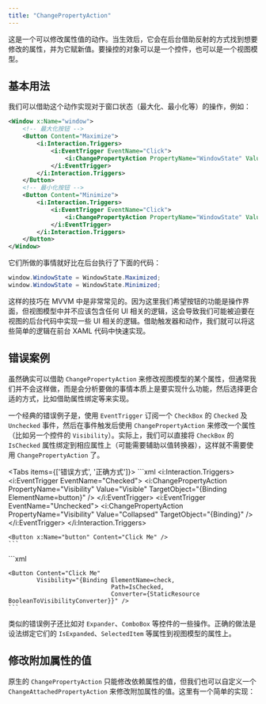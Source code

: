```yaml
---
title: "ChangePropertyAction"
---
```


这是一个可以修改属性值的动作。当生效后，它会在后台借助反射的方式找到想要修改的属性，并为它赋新值。要操控的对象可以是一个控件，也可以是一个视图模型。

## 基本用法

我们可以借助这个动作实现对于窗口状态（最大化、最小化等）的操作，例如：

```xml
<Window x:Name="window">
    <!-- 最大化按钮 -->
    <Button Content="Maximize">
        <i:Interaction.Triggers>
            <i:EventTrigger EventName="Click">
                <i:ChangePropertyAction PropertyName="WindowState" Value="Maximized" TargetObject="{Binding ElementName=window}"/>
            </i:EventTrigger>
        </i:Interaction.Triggers>
    </Button>
    <!-- 最小化按钮 -->
    <Button Content="Minimize">
        <i:Interaction.Triggers>
            <i:EventTrigger EventName="Click">
                <i:ChangePropertyAction PropertyName="WindowState" Value="Minimized" TargetObject="{Binding ElementName=window}"/>
            </i:EventTrigger>
        </i:Interaction.Triggers>
    </Button>
</Window>
```

它们所做的事情就好比在后台执行了下面的代码：

```csharp
window.WindowState = WindowState.Maximized;
window.WindowState = WindowState.Minimized;
```

<Callout type="info">
    这样的技巧在 MVVM 中是非常常见的。因为这里我们希望按钮的功能是操作界面，但视图模型中并不应该包含任何 UI 相关的逻辑，这会导致我们可能被迫要在视图的后台代码中实现一些 UI 相关的逻辑。借助触发器和动作，我们就可以将这些简单的逻辑在前台 XAML 代码中快速实现。
</Callout>

## 错误案例

虽然确实可以借助 `ChangePropertyAction` 来修改视图模型的某个属性，但通常我们并不会这样做，而是会分析要做的事情本质上是要实现什么功能，然后选择更合适的方式，比如借助属性绑定等来实现。

一个经典的错误例子是，使用 `EventTrigger` 订阅一个 `CheckBox` 的 `Checked` 及 `Unchecked` 事件，然后在事件触发后使用 `ChangePropertyAction` 来修改一个属性（比如另一个控件的 `Visibility`）。实际上，我们可以直接将 `CheckBox` 的 `IsChecked` 属性绑定到相应属性上（可能需要辅助以值转换器），这样就不需要使用 `ChangePropertyAction` 了。

<Tabs items={['错误方式', '正确方式']}>
  <Tab>
    ```xml
    <CheckBox>
      <i:Interaction.Triggers>
        <i:EventTrigger EventName="Checked">
          <i:ChangePropertyAction PropertyName="Visibility"
                                  Value="Visible"
                                  TargetObject="{Binding ElementName=button}" />
        </i:EventTrigger>
        <i:EventTrigger EventName="Unchecked">
          <i:ChangePropertyAction PropertyName="Visibility"
                                  Value="Collapsed"
                                  TargetObject="{Binding}" />
        </i:EventTrigger>
      </i:Interaction.Triggers>
    </CheckBox>

    <Button x:Name="button" Content="Click Me" />
    ```
  </Tab>
  <Tab>
    ```xml
    <CheckBox x:Name="check" />

    <Button Content="Click Me"
            Visibility="{Binding ElementName=check, 
                                 Path=IsChecked,
                                 Converter={StaticResource BooleanToVisibilityConverter}}" />
    ```
  </Tab>
</Tabs>

类似的错误例子还比如对 `Expander`、`ComboBox` 等控件的一些操作。正确的做法是设法绑定它们的 `IsExpanded`、`SelectedItem` 等属性到视图模型的属性上。

## 修改附加属性的值

原生的 `ChangePropertyAction` 只能修改依赖属性的值，但我们也可以自定义一个 `ChangeAttachedPropertyAction` 来修改附加属性的值。这里有一个简单的实现：

<Card title="GitHub Gist - ChangeAttachedPropertyAction.cs" href="https://gist.github.com/BYJRK/1220906e7c4b6cb863ec6d204abcb2a6" />
